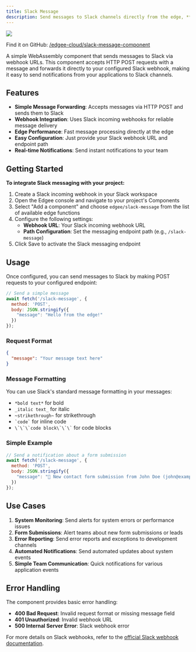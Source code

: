 ```yaml
---
title: Slack Message
description: Send messages to Slack channels directly from the edge, **powered by edge functions**.
---
```


<img src="/images/banners/slack-message.png" className="rounded-lg" noZoom />


<EdgeeSdk />

Find it on GitHub: [<Icon icon="github" iconType="solid" /> /edgee-cloud/slack-message-component](https://github.com/edgee-cloud/slack-message-component)

A simple WebAssembly component that sends messages to Slack via webhook URLs. This component accepts HTTP POST requests with a message and forwards it directly to your configured Slack webhook, making it easy to send notifications from your applications to Slack channels.

## Features

- **Simple Message Forwarding**: Accepts messages via HTTP POST and sends them to Slack
- **Webhook Integration**: Uses Slack incoming webhooks for reliable message delivery
- **Edge Performance**: Fast message processing directly at the edge
- **Easy Configuration**: Just provide your Slack webhook URL and endpoint path
- **Real-time Notifications**: Send instant notifications to your team

## Getting Started

**To integrate Slack messaging with your project:**

1. Create a Slack incoming webhook in your Slack workspace
2. Open the Edgee console and navigate to your project's Components
3. Select "Add a component" and choose `edgee/slack-message` from the list of available edge functions
4. Configure the following settings:
   - **Webhook URL**: Your Slack incoming webhook URL
   - **Path Configuration**: Set the messaging endpoint path (e.g., `/slack-message`)
5. Click Save to activate the Slack messaging endpoint

## Usage

Once configured, you can send messages to Slack by making POST requests to your configured endpoint:

```javascript
// Send a simple message
await fetch('/slack-message', {
  method: 'POST',
  body: JSON.stringify({
    "message": "Hello from the edge!"
  })
});
```

### Request Format
```json
{
  "message": "Your message text here"
}
```

### Message Formatting
You can use Slack's standard message formatting in your messages:
- `*bold text*` for bold
- `_italic text_` for italic
- `~strikethrough~` for strikethrough
- ``` `code` ``` for inline code
- ``` \`\`\`code block\`\`\` ``` for code blocks

### Simple Example
```javascript
// Send a notification about a form submission
await fetch('/slack-message', {
  method: 'POST',
  body: JSON.stringify({
    "message": "📧 New contact form submission from John Doe (john@example.com)"
  })
});
```


## Use Cases

1. **System Monitoring**: Send alerts for system errors or performance issues
2. **Form Submissions**: Alert teams about new form submissions or leads
3. **Error Reporting**: Send error reports and exceptions to development channels
4. **Automated Notifications**: Send automated updates about system events
5. **Simple Team Communication**: Quick notifications for various application events

## Error Handling

The component provides basic error handling:

- **400 Bad Request**: Invalid request format or missing message field
- **401 Unauthorized**: Invalid webhook URL
- **500 Internal Server Error**: Slack webhook error

For more details on Slack webhooks, refer to the 
[official Slack webhook documentation](https://api.slack.com/messaging/webhooks).
